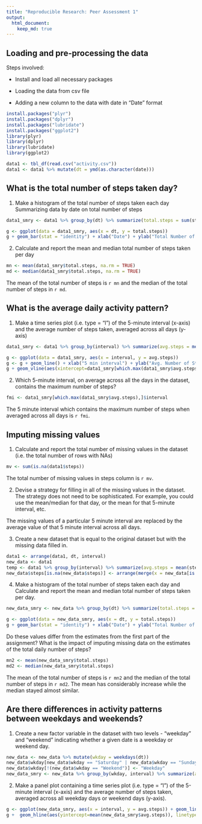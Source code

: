 ```yaml
---
title: "Reproducible Research: Peer Assessment 1"
output: 
  html_document:
    keep_md: true
---
```



## Loading and pre-processing the data
Steps involved:

* Install and load all necessary packages

* Loading the data from csv file

* Adding a new column to the data with date in "Date" format

```r
install.packages("plyr")
install.packages("dplyr")
install.packages("lubridate")
install.packages("ggplot2")
library(plyr)
library(dplyr)
library(lubridate)
library(ggplot2)
```
```r
data1 <- tbl_df(read.csv("activity.csv"))
data1 <- data1 %>% mutate(dt = ymd(as.character(date)))
```

## What is the total number of steps taken day?

1. Make a histogram of the total number of steps taken each day
Summarizing data by date on total number of steps

```r
data1_smry <- data1 %>% group_by(dt) %>% summarize(total.steps = sum(steps, na.rm = TRUE))
```

```r
g <- ggplot(data = data1_smry, aes(x = dt, y = total.steps)) 
g + geom_bar(stat = "identity") + xlab("Date") + ylab("Total Number of Steps") + ggtitle("Total Number of Steps taken Each Day")
```

2. Calculate and report the mean and median total number of steps taken per day

```r
mn <- mean(data1_smry$total.steps, na.rm = TRUE)
md <- median(data1_smry$total.steps, na.rm = TRUE)
```
The mean of the total number of steps is `r mn` and the median of the total number of steps in `r md`.

## What is the average daily activity pattern?

1. Make a time series plot (i.e. type = "l") of the 5-minute interval (x-axis) and the average number of steps taken, averaged across all days (y-axis)

```r
data1_smry <- data1 %>% group_by(interval) %>% summarize(avg.steps = mean(steps, na.rm = TRUE))
```

```r
g <- ggplot(data = data1_smry, aes(x = interval, y = avg.steps)) 
g <- g + geom_line() + xlab("5 min interval") + ylab("Avg. Number of Steps") + ggtitle("Avg. Number of Steps across all days")
g + geom_vline(aes(xintercept=data1_smry[which.max(data1_smry$avg.steps),]$interval), linetype = "dashed", col = "Red")
```

2. Which 5-minute interval, on average across all the days in the dataset, contains the maximum number of steps?

```r
fmi <- data1_smry[which.max(data1_smry$avg.steps),]$interval
```

The 5 minute interval which contains the maximum number of steps when averaged across all days is `r fmi`.

## Imputing missing values

1. Calculate and report the total number of missing values in the dataset (i.e. the total number of rows with NAs)

```r
mv <- sum(is.na(data1$steps))
```

The total number of missing values in steps column is `r mv`.

2. Devise a strategy for filling in all of the missing values in the dataset. The strategy does not need to be sophisticated. For example, you could use the mean/median for that day, or the mean for that 5-minute interval, etc.

The missing values of a particular 5 minute interval are replaced by the average value of that 5 minute interval across all days.

3. Create a new dataset that is equal to the original dataset but with the missing data filled in.

```r
data1 <- arrange(data1, dt, interval)
new_data <- data1
temp <- data1 %>% group_by(interval) %>% summarize(avg.steps = mean(steps, na.rm = TRUE))
new_data$steps[is.na(new_data$steps)] <- arrange(merge(x = new_data[is.na(new_data$steps), ], y = temp, by.x = "interval", by.y = "interval", all = TRUE), dt, interval)$avg.steps
```
4. Make a histogram of the total number of steps taken each day and Calculate and report the mean and median total number of steps taken per day.

```r
new_data_smry <- new_data %>% group_by(dt) %>% summarize(total.steps = sum(steps, na.rm = TRUE))
```

```r
g <- ggplot(data = new_data_smry, aes(x = dt, y = total.steps)) 
g + geom_bar(stat = "identity") + xlab("Date") + ylab("Total Number of Steps") + ggtitle("Total Number of Steps taken Each Day")
```

Do these values differ from the estimates from the first part of the assignment? What is the impact of imputing missing data on the estimates of the total daily number of steps?

```r
mn2 <- mean(new_data_smry$total.steps)
md2 <- median(new_data_smry$total.steps)
```

The mean of the total number of steps is `r mn2` and the median of the total number of steps in `r md2`. The mean has considerably increase while the median stayed almost similar.

## Are there differences in activity patterns between weekdays and weekends?

1. Create a new factor variable in the dataset with two levels - "weekday" and "weekend" indicating whether a given date is a weekday or weekend day.

```r
new_data <- new_data %>% mutate(wkday = weekdays(dt))
new_data$wkday[new_data$wkday == "Saturday" | new_data$wkday == "Sunday"] <- "Weekend"
new_data$wkday[!(new_data$wkday == "Weekend")] <- "Weekday"
new_data_smry <- new_data %>% group_by(wkday, interval) %>% summarize(avg.steps = mean(steps))
```

2. Make a panel plot containing a time series plot (i.e. type = "l") of the 5-minute interval (x-axis) and the average number of steps taken, averaged across all weekday days or weekend days (y-axis).

```r
g <- ggplot(new_data_smry, aes(x = interval, y = avg.steps)) + geom_line() + facet_grid(wkday~.)
g +  geom_hline(aes(yintercept=mean(new_data_smry$avg.steps)), linetype = "dashed", col = "Red") + xlab("5 min interval") + ylab("Avg. Number of Steps")
```
